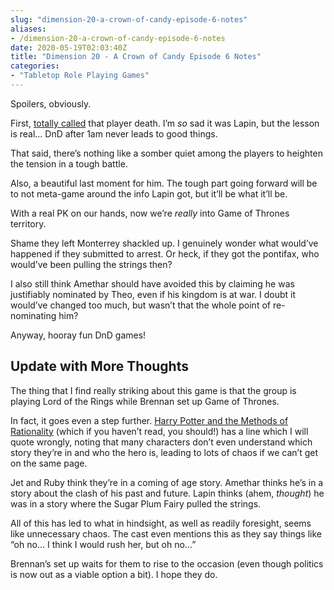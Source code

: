```yaml
---
slug: "dimension-20-a-crown-of-candy-episode-6-notes"
aliases: 
- /dimension-20-a-crown-of-candy-episode-6-notes
date: 2020-05-19T02:03:40Z
title: "Dimension 20 - A Crown of Candy Episode 6 Notes"
categories:
- "Tabletop Role Playing Games"
---
```


Spoilers, obviously.

<!--more-->

First, [totally called](https://blog.ftwynn.com/thoughts-on-dropouts-a-crown-of-candy) that player death. I'm _so_ sad it was Lapin, but the lesson is real... DnD after 1am never leads to good things.

That said, there's nothing like a somber quiet among the players to heighten the tension in a tough battle.

Also, a beautiful last moment for him. The tough part going forward will be to not meta-game around the info Lapin got, but it'll be what it'll be.

With a real PK on our hands, now we're _really_ into Game of Thrones territory.

Shame they left Monterrey shackled up. I genuinely wonder what would've happened if they submitted to arrest. Or heck, if they got the pontifax, who would've been pulling the strings then?

I also still think Amethar should have avoided this by claiming he was justifiably nominated by Theo, even if his kingdom is at war. I doubt it would've changed too much, but wasn't that the whole point of re-nominating him?

Anyway, hooray fun DnD games!

## Update with More Thoughts

The thing that I find really striking about this game is that the group is playing Lord of the Rings while Brennan set up Game of Thrones. 

In fact, it goes even a step further. [Harry Potter and the Methods of Rationality](https://www.hpmor.com/) (which if you haven't read, you should!) has a line which I will quote wrongly, noting that many characters don't even understand which story they're in and who the hero is, leading to lots of chaos if we can't get on the same page.

Jet and Ruby think they're in a coming of age story. Amethar thinks he's in a story about the clash of his past and future. Lapin thinks (ahem, _thought_) he was in a story where the Sugar Plum Fairy pulled the strings. 

All of this has led to what in hindsight, as well as readily foresight, seems like unnecessary chaos. The cast even mentions this as they say things like "oh no... I think I would rush her, but oh no..."

Brennan's set up waits for them to rise to the occasion (even though politics is now out as a viable option a bit). I hope they do.